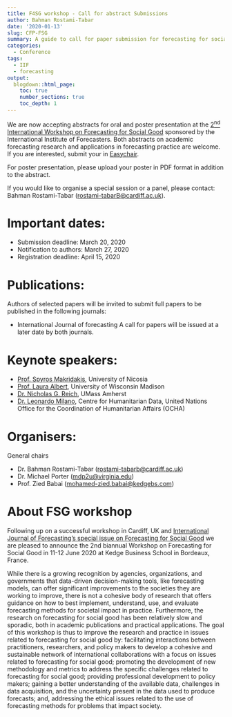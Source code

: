 ```yaml
---
title: F4SG workshop - Call for abstract Submissions
author: Bahman Rostami-Tabar
date: '2020-01-13'
slug: CFP-FSG
summary: A guide to call for paper submission for forecasting for social good workshop
categories:
  - Conference
tags:
  - IIF
  - forecasting
output:
  blogdown::html_page:
    toc: true
    number_sections: true
    toc_depth: 1
---
```



We are now accepting abstracts for oral and poster presentation at the [2^nd^ International Workshop on Forecasting for Social Good](https://www.f4sg.org) sponsored by the International Institute of Forecasters. Both abstracts on academic forecasting research and applications in forecasting practice are welcome. If you are interested, submit your in [Easychair](https://easychair.org/my/conference?conf=f4sg#).

For poster presentation, please upload your poster in PDF format in addition to the abstract. 
 
If you would like to organise a special session or a panel, please contact: Bahman Rostami-Tabar (<rostami-tabarB@cardiff.ac.uk>).


# Important dates:

- Submission deadline: March 20, 2020 
- Notification to authors: March 27, 2020
- Registration deadline: April 15, 2020

# Publications:

Authors of selected papers will be invited to submit full papers to be published in the following journals:

- International Journal of forecasting
A call for papers will be issued at a later date by both journals.

# Keynote speakers:

- [Prof. Spyros Makridakis](https://scholar.google.com/citations?user=hPpgXPMAAAAJ&hl=en), University of Nicosia
- [Prof. Laura Albert](https://directory.engr.wisc.edu/ie/Faculty/Albert_Laura/), University of Wisconsin Madison
- [Dr. Nicholas G. Reich](https://reichlab.io/), UMass Amherst
- [Dr. Leonardo Milano](https://centre.humdata.org/), Centre for Humanitarian Data, United Nations Office for the Coordination of Humanitarian Affairs (OCHA)

# Organisers:

General chairs

- Dr. Bahman Rostami-Tabar (<rostami-tabarb@cardiff.ac.uk>)
- Dr. Michael Porter (<mdp2u@virginia.edu>)
- Prof. Zied Babai (<mohamed-zied.babai@kedgebs.com>)

# About FSG workshop

Following up on a successful workshop in Cardiff, UK and [International Journal of Forecasting's special issue on Forecasting for Social Good](https://forecasters.org/blog/2018/04/12/ijf-forecasting-for-social-good/) we are pleased to announce the 2nd biannual Workshop on Forecasting for Social Good in 11-12 June 2020 at Kedge Business School in Bordeaux, France. 

While there is a growing recognition by agencies, organizations, and governments that data-driven decision-making tools, like forecasting models, can offer significant improvements to the societies they are working to improve, there is not a cohesive body of research that offers guidance on how to best implement, understand, use, and evaluate forecasting methods for societal impact in practice. Furthermore, the research on forecasting for social good has been relatively slow and sporadic, both in academic publications and practical applications. The goal of this workshop is thus to improve the research and practice in issues related to forecasting for social good by: facilitating interactions between practitioners, researchers, and policy makers to develop a cohesive and sustainable network of international collaborations with a focus on issues related to forecasting for social good; promoting the development of new methodology and metrics to address the specific challenges related to forecasting for social good; providing professional development to policy makers; gaining a better understanding of the available data, challenges in data acquisition, and the uncertainty present in the data used to produce forecasts; and, addressing the ethical issues related to the use of forecasting methods for problems that impact society.
